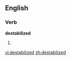
==English==

===Verb===
'''destabilized'''

# {{past of|[[destabilize]]}}

[[vi:destabilized]]
[[zh:destabilized]]
